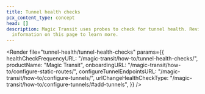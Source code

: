 ```yaml
---
title: Tunnel health checks
pcx_content_type: concept
head: []
description: Magic Transit uses probes to check for tunnel health. Review
  information on this page to learn more.
---
```



<Render
	file="tunnel-health/tunnel-health-checks"
	params={{
		healthCheckFrequencyURL: "/magic-transit/how-to/tunnel-health-checks/",
		productName: "Magic Transit",
		onboardingURL: "/magic-transit/how-to/configure-static-routes/",
		configureTunnelEndpointsURL: "/magic-transit/how-to/configure-tunnels/",
		urlChangeHealthCheckType:
			"/magic-transit/how-to/configure-tunnels/#add-tunnels",
	}}
/>
